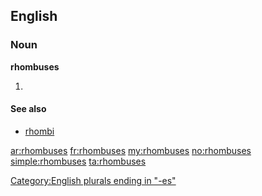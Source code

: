 ==English==

===Noun===
'''rhombuses'''

# {{plural of|[[rhombus]]}}

====See also====
*[[rhombi]]

[[Category:English plurals ending in "-es"]]

[[ar:rhombuses]]
[[fr:rhombuses]]
[[my:rhombuses]]
[[no:rhombuses]]
[[simple:rhombuses]]
[[ta:rhombuses]]